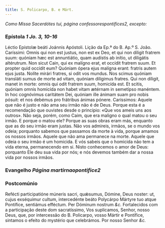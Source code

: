```yaml
---
title: S. Policarpo, B. e Márt.
---
```


<em>Como Missa Sacerdótes tui, página confessorespontifices2, excepto:</em>

### Epístola <em>1 Jo. 3, 10-16</em>

<div class="grid grid-cols-2 gap-5">
  <span class="text-justify">Léctio Epístolæ beáti Joánnis Apóstoli.</span>
  <span class="text-justify">Lição da Ep.ª do B. Ap.º S. João.</span>
  <span class="text-justify">
    Caríssimi: Omnis qui non est justus, non est ex Deo, et qui non díligit
    fratrem suum: quóniam hæc est annuntiátio, quam audístis ab inítio, ut
    diligátis altérutrum. Non sicut Cain, qui ex malígno erat, et occídit
    fratrem suum. Et propter quid occídit eum? Quóniam ópera ejus malígna erant:
    fratris autem ejus justa. Nolíte mirári fratres, si odit vos mundus. Nos
    scimus quóniam transláti sumus de morte ad vitam, quóniam dilígimus fratres.
    Qui non díligit, manet in morte: omnis qui odit fratrem suum, homicída est.
    Et scitis, quóniam omnis homicída non habet vitam ætérnam in semetípso
    manéntem. In hoc cognóvimus caritátem Dei, quóniam ille ánimam suam pro
    nobis pósuit: et nos debémus pro frátribus ánimas pónere.
  </span>
  <span class="text-justify">
    Caríssimos: Aquele que não é justo e não ama seu irmão não é de Deus. Porque
    esta é a recomendação que ouvistes desde o princípio: «Que vos ameis uns aos
    outros». Não seja, porém, como Caim, que era maligno o qual matou o seu
    irmão. E porque o matou ele? Porque as suas obras eram más, enquanto que as
    do seu irmão eram justas. Não vos admireis, irmãos, se o mundo vos odeia;
    porquanto sabemos que passamos da morte à vida, porque amamos os nossos
    irmãos. Aquele que não ama permanece na morte. Aquele que odeia o seu irmão
    é um homicida. E vós sabeis que o homicida não tem a vida eterna,
    permanecendo em si. Nisto conhecemos o amor de Deus: porquanto Ele deu sua
    vida por nós; e nós devemos também dar a nossa vida por nossos irmãos.
  </span>
</div>

### Evangelho <em>Página martirnaopontifice2</em>

### Postcomúnio

<div class="grid grid-cols-2 gap-5">
  <span class="text-justify">
    Refécti participatióne múneris sacri, quǽsumus, Dómine, Deus noster: ut,
    cujus exséquimur cultum, intercedénte beáto Polycárpo Mártyre tuo atque
    Pontífice, sentiámus efféctum. Per Dóminum nostrum <em>&c.</em>
  </span>
  <span class="text-justify">
    Fortalecidos com a participação deste dom sacratíssimo, Vos suplicamos,
    Senhor, nosso Deus, que, por intercessão do B. Policarpo, vosso Mártir e
    Pontífice, sintamos o efeito do mystério que celebrámos. Por nosso Senhor
    <em>&c.</em>
  </span>
</div>

